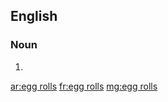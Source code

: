 ==English==

===Noun===
{{head|en|plural|head=[[egg]] [[roll]]s}}

# {{plural of|egg roll|lang=en|nocat=1}}

[[ar:egg rolls]]
[[fr:egg rolls]]
[[mg:egg rolls]]